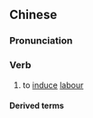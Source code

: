 {{also|催产}}
==Chinese==
{{zh-forms|s=催产}}

===Pronunciation===
{{zh-pron
|m=cuīchǎn
|c=ceoi1 caan2
|cat=v
}}

===Verb===
{{zh-verb}}

# {{lb|zh|obstetrics}} to [[induce]] [[labour]]

====Derived terms====
{{zh-der|催產素}}